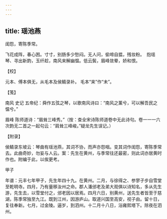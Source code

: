 ```yaml
---
---
---
```

title: 瑶池燕
---







闺怨，寄陈季常。

飞花成阵，春心困。寸寸，别肠多少愁闷。无人问，偷啼自揾，残妆粉。　抱瑶琴、寻出新韵，玉纤趁，南风来解幽愠。低云鬓，眉峰敛晕，娇和恨。





【校】


元本、傅本俱无，从毛本及侯鲭录补。 毛本“来”作“未”。





【笺】


南风 史记 五帝纪：舜作五弦之琴，以歌南风诗曰：“南风之薰兮，可以解吾民之愠兮。”

眉峰 陈师道诗：“眉耸三峰秀。”（按：查全宋诗陈师道卷中无此诗句。卷一一一六次韵无二首之一起句云：“肩耸三峰峻。”疑龙先生误记。）





【附录】


侯鲭录东坡云：琴曲有瑶池燕，其词不协，而声亦怨咽。变其词作闺怨，寄陈季常去。此曲奇妙，勿妄与人云。案：先生在黄州，与季常往还最密，则此词亦居黄时作也。附编于此，以俟更考。





甲子


年谱：元丰七年甲子，先生年四十九。在黄州。二月，与徐得之、参寥子步自雪堂至乾明寺。四月，乃有量移汝州之命。郡人潘邠老及弟大观俱以诗知名，多从先生游，先生去，以雪堂付之，邠老因以居焉。四月六日，别黄州，送先生者皆至于慈湖，陈季常独至九江。既到江州，因游庐山。取道兴国至高安，视子由。留十日，复往奉新。七月，过金陵。逼岁，到泗州。十二月十八日，浴雍熙塔下。除夜在泗州。
